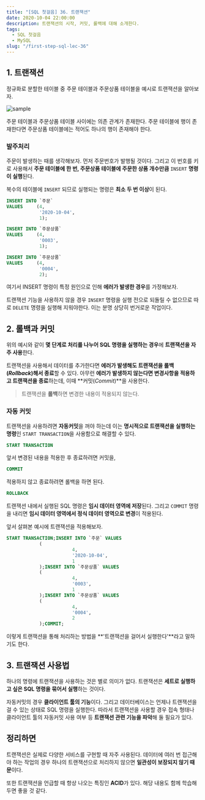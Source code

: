 ```yaml
---
title: "[SQL 첫걸음] 36. 트랜잭션"
date: 2020-10-04 22:00:00
description: 트랜잭션의 시작, 커밋, 롤백에 대해 소개한다.
tags:
  - SQL 첫걸음
  - MySQL
slug: "/first-step-sql-lec-36"
---
```


## 1. 트랜잭션

정규화로 분할한 테이블 중 주문 테이블과 주문상품 테이블을 예시로 트랜잭션을 알아보자.

![sample](./sample.png)

주문 테이블과 주문상품 테이블 사이에는 의존 관계가 존재한다. 주문 테이블에 행이 존재한다면 주문상품 테이블에는 적어도 하나의 행이 존재해야 한다.

### 발주처리

주문이 발생하는 때를 생각해보자. 먼저 주문번호가 발행될 것이다. 그리고 이 번호를 키로 사용해서 **주문 테이블에 한 번, 주문상품 테이블에 주문한 상품 개수만큼** `INSERT` **명령이 실행**된다.

복수의 테이블에 `INSERT` 되므로 실행되는 명령은 **최소 두 번 이상**이 된다.

```sql
INSERT INTO `주문` 
VALUES     (4, 
            '2020-10-04', 
            1); 

INSERT INTO `주문상품` 
VALUES     (4, 
            '0003', 
            1); 

INSERT INTO `주문상품` 
VALUES     (4, 
            '0004', 
            2);
```

여기서 INSERT 명령이 특정 원인으로 인해 **에러가 발생한 경우**를 가정해보자.

트랜잭션 기능을 사용하지 않을 경우 `INSERT` 명령을 실행 전으로 되돌릴 수 없으므로 따로 `DELETE` 명령을 실행해 지워야한다. 이는 분명 상당히 번거로운 작업이다.

## 2. 롤백과 커밋

위의 예시와 같이 **몇 단계로 처리를 나누어 SQL 명령을 실행하는 경우**에 **트랜잭션을 자주 사용**한다.

트랜잭션을 사용해서 데이터를 추가한다면 **에러가 발생해도 트랜잭션을 롤백(*Rollback*)해서 종료**할 수 있다. 아무런 **에러가 발생하지 않는다면 변경사항을 적용하고 트랜잭션을 종료**하는데, 이때 **커밋(*Commit*)**을 사용한다.

> 트랜잭션을 **롤백**하면 변경한 내용이 적용되지 않는다.

### 자동 커밋

트랜잭션을 사용하려면 **자동커밋**을 꺼야 하는데 이는 **명시적으로 트랜잭션을 실행하는 명령**인 `START TRANSACTION`을 사용함으로 해결할 수 있다.

```sql
START TRANSACTION
```

앞서 변경된 내용을 적용한 후 종료하려면 커밋을,

```sql
COMMIT
```

적용하지 않고 종료하려면 롤백을 하면 된다.

```sql
ROLLBACK
```

트랜잭션 내에서 실행된 SQL 명령은 **임시 데이터 영역에 저장**된다. 그리고 `COMMIT` 명령을 내리면 **임시 데이터 영역에서 정식 데이터 영역으로 변경**이 적용된다.

앞서 살펴본 예시에 트랜잭션을 적용해보자.

```sql
START TRANSACTION;INSERT INTO `주문` VALUES 
            ( 
                        4, 
                        '2020-10-04', 
                        1 
            );INSERT INTO `주문상품` VALUES 
            ( 
                        4, 
                        '0003', 
                        1 
            );INSERT INTO `주문상품` VALUES 
            ( 
                        4, 
                        '0004', 
                        2 
            );COMMIT;
```

이렇게 트랜잭션을 통해 처리하는 방법을 **'트랜잭션을 걸어서 실행한다'**라고 말하기도 한다.

## 3. 트랜잭션 사용법

하나의 명령에 트랜잭션을 사용하는 것은 별로 의미가 없다. 트랜잭션은 **세트로 실행하고 싶은 SQL 명령을 묶어서 실행**하는 것이다.

자동커밋의 경우 **클라이언트 툴의 기능**이다. 그리고 데이터베이스는 언제나 트랜잭션을 걸 수 있는 상태로 SQL 명령을 실행한다. 따라서 트랜잭션을 사용할 경우 접속 형태나 클라이언트 툴의 자동커밋 사용 여부 등 **트랜잭션 관련 기능을 파악**해 둘 필요가 있다.

## 정리하면

트랜잭션은 실제로 다양한 서비스를 구현할 때 자주 사용된다. 데이터에 여러 번 접근해야 하는 작업의 경우 하나의 트랜잭션으로 처리하지 않으면 **일관성이 보장되지 않기 때문**이다.

또한 트랜잭션을 언급할 때 항상 나오는 특징인 **ACID**가 있다. 해당 내용도 함께 학습해두면 좋을 것 같다.

